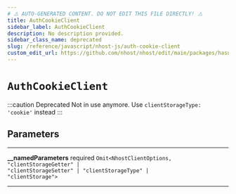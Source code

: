 ```yaml
---
# ⚠️ AUTO-GENERATED CONTENT. DO NOT EDIT THIS FILE DIRECTLY! ⚠️
title: AuthCookieClient
sidebar_label: AuthCookieClient
description: No description provided.
sidebar_class_name: deprecated
slug: /reference/javascript/nhost-js/auth-cookie-client
custom_edit_url: https://github.com/nhost/nhost/edit/main/packages/hasura-auth-js/src/internal-client.ts#L87
---
```


# `AuthCookieClient`

:::caution Deprecated
Not in use anymore. Use `clientStorageType: 'cookie'` instead
:::

## Parameters

---

**<span className="parameter-name">\_\_namedParameters</span>** <span className="optional-status">required</span> <code>Omit&lt;NhostClientOptions, "clientStorageGetter" &#124; "clientStorageSetter" &#124; "clientStorageType" &#124; "clientStorage"&gt;</code>

---

